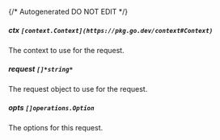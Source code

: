 {/* Autogenerated DO NOT EDIT  */}
##### **ctx** `[context.Context](https://pkg.go.dev/context#Context)`
The context to use for the request.

##### **request** `[]*string*`
The request object to use for the request.

##### **opts** `[]operations.Option`
The options for this request.


